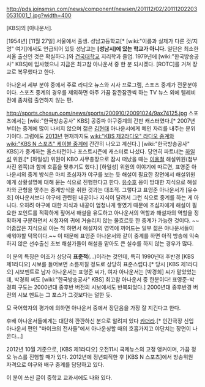 http://pds.joinsmsn.com/news/component/newsen/201112/02/201112022030531001_1.jpg?width=400

[KBS]의 [아나운서].

[1954년] [11월 27일] 서울에서 출생. 성남고등학교[* [wiki:"이름과 실제가 다른 것/지명" 여기]에서도 언급되어 있듯 성남고는 '''[성남시]에 있는 학교가 아니다.''' 일단은 최소한 서울 출신인 것은 확실하다.]와 [[건국대학교]] 지리학과 졸업. 1979년에 [wiki:"한국방송공사" KBS]에 입사했으니 지금은 최고참 아나운서 중 한 분 되시겠다. [ROTC]를 거쳐 장교로 복무했다고 한다.

아나운서 세부 분야 중에서 주로 라디오 뉴스와 시사 프로그램, 스포츠 중계가 전문분야이다. 스포츠 중계의 경우를 제외하면 아주 가끔 잠깐잠깐씩 하는 TV 뉴스 외에 텔레비전에 좀처럼 출연하지 않는 편.

http://sports.chosun.com/news/sports/200910/20091024/9ax74125.jpg
스포츠에서는 [wiki:"한국방송공사" KBS] 공중파 야구중계의 간판 캐스터였다.[* 2007년부터는 중계에 많이 나서지 않으며 젊은 [[김현태]] 아나운서에게 메인 자리를 내주는 분위기이다. 그럼에도 [[2013년]] 현재까지도 [[wiki:"KBS 제2라디오" 라디오 중계]]와 [[wiki:"KBS N 스포츠" 케이블 중계]]에 간간히 나오고 계신다.] [wiki:"한국방송공사" KBS]가 중계하는 올스타전이나 포스트시즌에 캐스터로 나섰다. 당연히 파트너는 [[하일성]] 위원.[* [하일성] 위원이 KBO 사무총장으로 잠시 떠났을 때는 [[이용철]] 해설위원(첨부사진 왼쪽)과 함께 호흡을 맞추기도 했다.] [하일성] 위원의 이야기에 따르면, 표영준 아나운서의 중계 방식은 마치 초심자가 야구를 보는 듯 해설이 필요한 장면에서 해설위원에게 상황설명에 대해 묻는 식으로 진행한다고 한다. [[유수호]] 옹이 방대한 지식으로 해설자와 균형을 맞추는 중계방식을 취한 것과는 대조적. 그렇다고 표영준 아나운서가 [유수호] 아나운서보다 야구에 관련된 내공이나 지식이 달려서 그런 식으로 중계를 하는 게 아니다. 오히려 야구에 대한 지식과 내공이 엄청나게 쌓였기 때문에 초심자에게 해설이 필요한 포인트를 적확하게 짚어서 해설을 유도하고 아나운서의 역할과 해설자의 역할을 정확하게 구분하면서 시청자의 귀에 거슬리지 않는 물흐르듯 한 중계가 가능한 것이다. ~~어줍잖은 지식으로 아는 척 하면서 해설자의 영역에 끼어드는 일부 젊은 아나운서들이 배워야할 덕목이다.~~ 이 때문에 표영준 아나운서와 같이 중계를 하면 아직 방송에 익숙하지 않은 선수출신 초보 해설가들이 해설을 맡아도 큰 실수를 하지 않는 경우가 많다.

이 분의 특징은 어조가 상당히 '''표준적'''(…)이라는 것인데, 특히 1990년대 후반경 [KBS 제1라디오] 시보를 들어보면 소름끼칠 정도로 상당히 표준스럽다.[* 당시 [KBS 제1라디오] 시보멘트로 남자 아나운서는 표영준 씨가, 여자 아나운서는 [박경희] 씨가 맡았었는데, 박경희 씨도 [wiki:"한국방송공사" KBS] 최고참 아나운서 중 한분이다! 표영준-박경희 구도는 2000년대 중후반 버전의 시보에서도 반복되었다.] 2000년대 중후반경 버전의 시보 멘트는 그 포스가 그것보다는 덜한 듯.

모 국어학자의 평가에 의하면 아나운서 중에서 장단음을 가장 잘 지킨다고 한다.

후배 아나운서들에게는 대단히 깐깐하신 분으로 알려져 있다 [[카더라]].[* 인간극장 신입 아나운서 편인 "마이크의 전사들"에서 아나운싱할 때의 호흡가지고 야단치는 장면이 나온다...]

2012년 10월 기준으로, [KBS 제1라디오] 오전11시 국제뉴스의 고정 앵커이며, 가끔 정오 뉴스를 진행할 때가 있다. 2012년에 정년퇴직한 후 [KBS N 스포츠]에서 방송위원 자격으로 야구와 배구 중계를 담당하고 있다.

이 분이 쓰신 글이 중학교 교과서에도 나와 있다.
